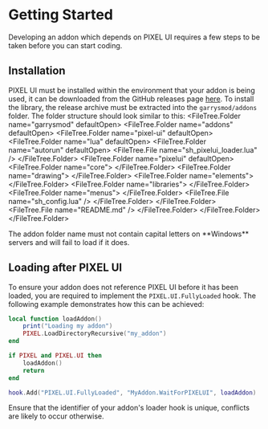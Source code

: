 
# Getting Started
Developing an addon which depends on PIXEL UI requires a few steps to be taken before you can start coding.

## Installation
PIXEL UI must be installed within the environment that your addon is being used, it can be downloaded from the GitHub releases page [here](https://github.com/TomDotBat/pixel-ui/releases/latest).
To install the library, the release archive must be extracted into the `garrysmod/addons` folder. The folder structure should look similar to this:
<FileTree>
	<FileTree.Folder name="garrysmod" defaultOpen>
		<FileTree.Folder name="addons" defaultOpen>
			<FileTree.Folder name="pixel-ui" defaultOpen>
				<FileTree.Folder name="lua" defaultOpen>
					<FileTree.Folder name="autorun" defaultOpen>
						<FileTree.File name="sh_pixelui_loader.lua" />
					</FileTree.Folder>
					<FileTree.Folder name="pixelui" defaultOpen>
						<FileTree.Folder name="core">
						</FileTree.Folder>
						<FileTree.Folder name="drawing">
						</FileTree.Folder>
						<FileTree.Folder name="elements">
						</FileTree.Folder>
						<FileTree.Folder name="libraries">
						</FileTree.Folder>
						<FileTree.Folder name="menus">
						</FileTree.Folder>
						<FileTree.File name="sh_config.lua" />
					</FileTree.Folder>
				</FileTree.Folder>
				<FileTree.File name="README.md" />
			</FileTree.Folder>
		</FileTree.Folder>
	</FileTree.Folder>
</FileTree>

<Callout emoji="💡">
	The addon folder name must not contain capital letters on **Windows** servers and will fail to load if it does.
</Callout>

## Loading after PIXEL UI
To ensure your addon does not reference PIXEL UI before it has been loaded, you are required to implement the `PIXEL.UI.FullyLoaded` hook. The following example demonstrates how this can be achieved:

```lua filename="lua/autorun/load_my_addon.lua"
local function loadAddon()
	print("Loading my addon")
	PIXEL.LoadDirectoryRecursive("my_addon")
end

if PIXEL and PIXEL.UI then
	loadAddon()
	return
end

hook.Add("PIXEL.UI.FullyLoaded", "MyAddon.WaitForPIXELUI", loadAddon)
```

<Callout type="info" emoji="ℹ️">
	Ensure that the identifier of your addon's loader hook is unique, conflicts are likely to occur otherwise.
</Callout>